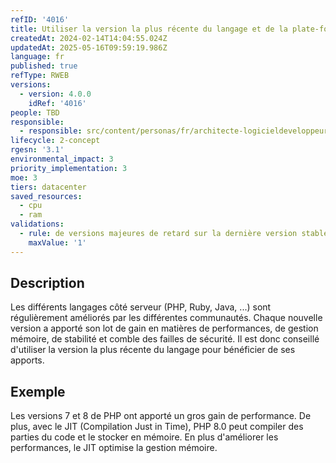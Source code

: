 ```yaml
---
refID: '4016'
title: Utiliser la version la plus récente du langage et de la plate-forme
createdAt: 2024-02-14T14:04:55.024Z
updatedAt: 2025-05-16T09:59:19.986Z
language: fr
published: true
refType: RWEB
versions:
  - version: 4.0.0
    idRef: '4016'
people: TBD
responsible:
  - responsible: src/content/personas/fr/architecte-logicieldeveloppeur.mdx
lifecycle: 2-concept
rgesn: '3.1'
environmental_impact: 3
priority_implementation: 3
moe: 3
tiers: datacenter
saved_resources:
  - cpu
  - ram
validations:
  - rule: de versions majeures de retard sur la dernière version stable du langage
    maxValue: '1'
---
```


## Description

Les différents langages côté serveur (PHP, Ruby, Java, ...) sont régulièrement améliorés par les différentes communautés.
Chaque nouvelle version a apporté son lot de gain en matières de performances, de gestion mémoire, de stabilité et comble des failles de sécurité.
Il est donc conseillé d'utiliser la version la plus récente du langage pour bénéficier de ses apports.

## Exemple

Les versions 7 et 8 de PHP ont apporté un gros gain de performance.
De plus, avec le JIT (Compilation Just in Time), PHP 8.0 peut compiler des parties du code et le stocker en mémoire.
En plus d'améliorer les performances, le JIT optimise la gestion mémoire.
